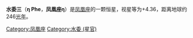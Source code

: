 {{Starbox begin
| name = eta Phe
}}
{{Starbox observe
| epoch = [[J2000.0|J2000.0]]
| constell = [[凤凰座|凤凰座]]
| 星官 = [[近南極星區|近南極星區]] [[水委|水委]]
| ra = {{RA| 0| 43| 21.24}}
| dec = {{DEC| -57| 27| 47.01}}
| appmag_v =  4.36
}}
{{Starbox character
| class =  A0IV
| b-v =  +0.00
| u-b =  -0.02
| variable = 
}}
{{Starbox astrometry
| radial_v =  2
| prop_mo_ra = -5.07
| prop_mo_dec = 16.51
| parallax = 13.24
| p_error = 0.34
| absmag_v = -0.03
}}
{{Starbox catalog
| names = [[SAO星表|SAO]] 232162，[[HD星表|HD]] 4150，[[HR星表|HR]] 191，[[依巴谷星表|HIP]] 3405
}}
{{Starbox reference |Simbad= eta+Phe}}
{{Starbox end}}

'''水委三'''（'''η Phe'''，'''凤凰座η'''）是[[凤凰座|凤凰座]]的一颗恒星，视星等为+4.36，距离地球约246[[光年|光年]]。

[[Category:凤凰座|Category:凤凰座]]
[[Category:水委_(星官)|Category:水委 (星官)]]